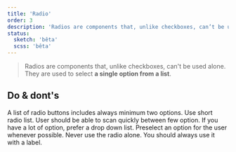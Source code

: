 ```yaml
---
title: 'Radio'
order: 3
description: 'Radios are components that, unlike checkboxes, can’t be used alone. They are used to select a single option from a list.'
status:
  sketch: 'bêta'
  scss: 'bêta'
---
```


> Radios are components that, unlike checkboxes, can't be used alone. They are used to select **a single option from a list**.

<Preview path="intro" nude />

## Do & dont's

<HintItem>
  A list of radio buttons includes always minimum two options.
</HintItem>
<HintItem>
  Use short radio list. User should be able to scan quickly between few option.
  If you have a lot of option, prefer a drop down list.
</HintItem>
<HintItem>Preselect an option for the user whenever possible.</HintItem>
<HintItem dont>
  Never use the radio alone. You should always use it with a label.
</HintItem>
